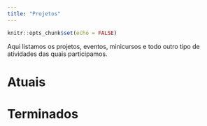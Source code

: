 ```yaml
---
title: "Projetos"
---
```


```r
knitr::opts_chunk$set(echo = FALSE)
```

Aqui listamos os projetos, eventos, minicursos e todo
outro tipo de atividades das quais participamos. 

# Atuais

# Terminados